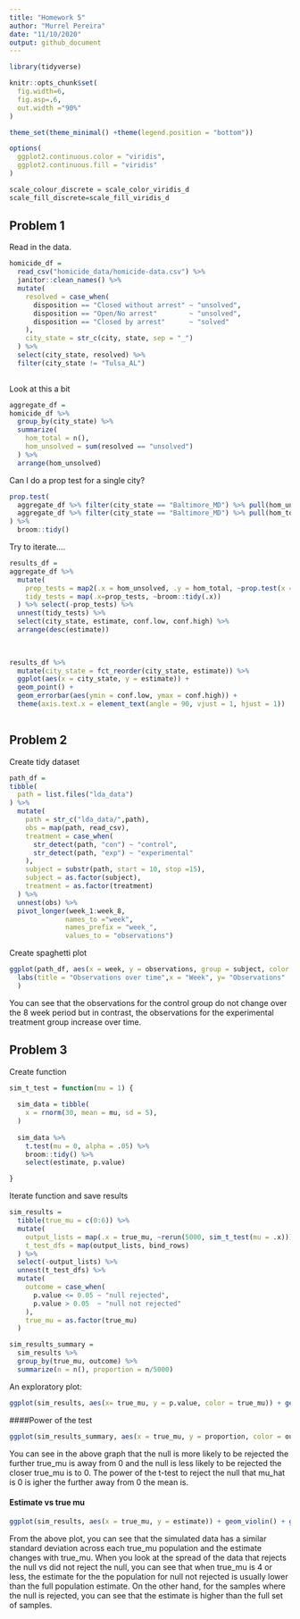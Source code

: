 ```yaml
---
title: "Homework 5"
author: "Murrel Pereira"
date: "11/10/2020"
output: github_document
---
```


```r
library(tidyverse)

knitr::opts_chunk$set(
  fig.width=6,
  fig.asp=.6,
  out.width ="90%"
)

theme_set(theme_minimal() +theme(legend.position = "bottom"))

options(
  ggplot2.continuous.color = "viridis",
  ggplot2.continuous.fill = "viridis"
)

scale_colour_discrete = scale_color_viridis_d
scale_fill_discrete=scale_fill_viridis_d

```

## Problem 1

Read in the data.

```r
homicide_df =
  read_csv("homicide_data/homicide-data.csv") %>% 
  janitor::clean_names() %>% 
  mutate(
    resolved = case_when(
      disposition == "Closed without arrest" ~ "unsolved",
      disposition == "Open/No arrest"        ~ "unsolved",
      disposition == "Closed by arrest"      ~ "solved"
    ),
    city_state = str_c(city, state, sep = "_")
  ) %>% 
  select(city_state, resolved) %>% 
  filter(city_state != "Tulsa_AL") 
  
```

Look at this a bit

```r
aggregate_df =
homicide_df %>% 
  group_by(city_state) %>% 
  summarize(
    hom_total = n(),
    hom_unsolved = sum(resolved == "unsolved")
  ) %>% 
  arrange(hom_unsolved)
```

Can I do a prop test for a single city?

```r
prop.test(
  aggregate_df %>% filter(city_state == "Baltimore_MD") %>% pull(hom_unsolved),
  aggregate_df %>% filter(city_state == "Baltimore_MD") %>% pull(hom_total)
) %>% 
  broom::tidy()
```

Try to iterate....

```r
results_df =
aggregate_df %>% 
  mutate(
    prop_tests = map2(.x = hom_unsolved, .y = hom_total, ~prop.test(x = .x, n = .y)),
    tidy_tests = map(.x=prop_tests, ~broom::tidy(.x))
  ) %>% select(-prop_tests) %>% 
  unnest(tidy_tests) %>% 
  select(city_state, estimate, conf.low, conf.high) %>% 
  arrange(desc(estimate))
  
  
```

```r
results_df %>% 
  mutate(city_state = fct_reorder(city_state, estimate)) %>% 
  ggplot(aes(x = city_state, y = estimate)) +
  geom_point() +
  geom_errorbar(aes(ymin = conf.low, ymax = conf.high)) +
  theme(axis.text.x = element_text(angle = 90, vjust = 1, hjust = 1))
  
```

## Problem 2

Create tidy dataset
```r

path_df = 
tibble(
  path = list.files("lda_data")
) %>% 
  mutate(
    path = str_c("lda_data/",path),
    obs = map(path, read_csv),
    treatment = case_when(
      str_detect(path, "con") ~ "control",
      str_detect(path, "exp") ~ "experimental"
    ),
    subject = substr(path, start = 10, stop =15),
    subject = as.factor(subject),
    treatment = as.factor(treatment)
  ) %>% 
  unnest(obs) %>% 
  pivot_longer(week_1:week_8,
              names_to ="week",
              names_prefix = "week_",
              values_to = "observations")

```

Create spaghetti plot
```r
ggplot(path_df, aes(x = week, y = observations, group = subject, color = treatment)) + geom_point() + geom_line() + 
  labs(title = "Observations over time",x = "Week", y= "Observations"
  )
```

You can see that the observations for the control group do not change over the 8 week period but in contrast, the observations for the experimental treatment group increase over time.

## Problem 3

Create function
```r
sim_t_test = function(mu = 1) {
  
  sim_data = tibble(
    x = rnorm(30, mean = mu, sd = 5),
  )
  
  sim_data %>% 
    t.test(mu = 0, alpha = .05) %>% 
    broom::tidy() %>% 
    select(estimate, p.value) 

}
```

Iterate function and save results
```r
sim_results =
  tibble(true_mu = c(0:6)) %>% 
  mutate(
    output_lists = map(.x = true_mu, ~rerun(5000, sim_t_test(mu = .x))),
    t_test_dfs = map(output_lists, bind_rows)
  ) %>% 
  select(-output_lists) %>% 
  unnest(t_test_dfs) %>% 
  mutate(
    outcome = case_when(
      p.value <= 0.05 ~ "null rejected",
      p.value > 0.05  ~ "null not rejected"
    ),
    true_mu = as.factor(true_mu)
  )
```

```r
sim_results_summary = 
  sim_results %>% 
  group_by(true_mu, outcome) %>% 
  summarize(n = n(), proportion = n/5000)
```

An exploratory plot: 
```r
ggplot(sim_results, aes(x= true_mu, y = p.value, color = true_mu)) + geom_boxplot() + geom_hline(yintercept = 0.05, linetype = "dashed")
```

####Power of the test 
```r
ggplot(sim_results_summary, aes(x = true_mu, y = proportion, color = outcome, group = outcome)) + geom_point() + geom_line() + geom_hline(yintercept = 0.05, linetype = "dashed")
```

You can see in the above graph that the null is more likely to be rejected the further true_mu is away from 0 and the null is less likely to be rejected the closer true_mu is to 0. The power of the t-test to reject the null that mu_hat is 0 is igher the further away from 0 the mean is.

#### Estimate vs true mu
```r
ggplot(sim_results, aes(x = true_mu, y = estimate)) + geom_violin() + geom_violin(aes(x = true_mu, y = estimate, fill = outcome, color = outcome))
```

From the above plot, you can see that the simulated data has a similar standard deviation across each true_mu population and the estimate changes with true_mu. When you look at the spread of the data that rejects the null vs did not reject the null, you can see that when true_mu is 4 or less, the estimate for the the population for null not rejected is usually lower than the full population estimate. On the other hand, for the samples where the null is rejected, you can see that the estimate is higher than the full set of samples.
